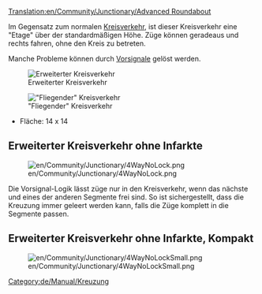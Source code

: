 [[Translation:en/Community/Junctionary/Advanced Roundabout]]
{{en/Translation|origin=en/Community/Junctionary/Advanced Roundabout|from=en|to=de|Percentage=99}}


{{de/Community/Junctionary/Kreuzungsmenü}}
Im Gegensatz zum normalen [[de/Community/Junctionary/Kreisverkehr|Kreisverkehr]], ist dieser Kreisverkehr eine "Etage" über der standardmäßigen Höhe. Züge können geradeaus und rechts fahren, ohne den Kreis zu betreten.

Manche Probleme können durch [[de/Manual/Signale#vorsignale|Vorsignale]] gelöst werden.

[[File:en/Community/Junctionary/Advanced roundabout.png|center|frame|Erweiterter Kreisverkehr]]

{{de/Community/Junctionary/Kreuzungskriterien|Teuer (gestuft)|2|1|0|3|1|0|1|0|1|1|2||Ausgefallene Züge blockieren entweder das eine Gleis oder alle Abbiegungen nach links.|
*Kann viele Züge von Nord-Ost oder Süd-West handhaben.
*Strecke teilt sich und nur Abbieger nach links müssen den Kreisverkehr selbst benutzen.
'''Tipps'''
*Um Züge, die links abbiegen, die volle Geschwindigkeit fahren zu lassen, könnte man den Kreis vergrößern, aber dies verbraucht viel Platz.
*Wenn man innen einen Kreis in die andere Richtung baust (natürlich Signale anpassen), ist die Effizienz höher, da Züge nur noch in die richtige Richtung fahren müssen anstatt den ganzen Kreisverkehr zu durchfahren, wie oben.
*Fläche: 16 x 16
}}

[[File:en/Community/Junctionary/Flying roundabout.png|center|frame|"Fliegender" Kreisverkehr]]

*Fläche: 14 x 14

== Erweiterter Kreisverkehr ohne Infarkte ==

[[File:en/Community/Junctionary/4WayNoLock.png]]

{{de/Community/Junctionary/Kreuzungskriterien|Mittel|2|1|1|2|1|0|1|0|0|1|2||Ausgefallene Züge blockieren nur eine Richtung. (Schlimmster Fall: Innerer Kreis, zwischen zwei Segmenten, blockiert 3 links abbiegende Wege)|
Pro:
* Hohe Kapazität
* Steigungen nur für Linksabbieger und eine Gerade (insgesamt 1 rauf und 1 runter)
* Hält Linksabbieger, bis andere Gleise frei sind (einfahrend und ausfahrend!)

Contra:
* Längste durchfahrt-"Signal distance": 4/5
* Längste Linksabbieger-"Signal distance": 7


* Fläche: 26 x 26
}}
Die Vorsignal-Logik lässt züge nur in den Kreisverkehr, wenn das nächste und eines der anderen Segmente frei sind. So ist sichergestellt, dass die Kreuzung immer geleert werden kann, falls die Züge komplett in die Segmente passen.


== Erweiterter Kreisverkehr ohne Infarkte, Kompakt ==

[[File:en/Community/Junctionary/4WayNoLockSmall.png]]

{{de/Community/Junctionary/Kreuzungskriterien|Mittel|3|1|1|2|1|0|1|0|0|1|2||Ausgefallene Züge blockieren nur eine Richtung. (Schlimmster Fall: Innerer Kreis, zwischen zwei Segmenten, blockiert alle links abbiegenden Wege)|
Pro:
* Hohe Kapazität
* Steigungen nur für Linksabbieger und eine Gerade (insgesamt 1 rauf und 1 runter)

Contra:
* Längste durchfahrt-"Signal distance": 4/5
* Längste Linksabbieger-"Signal distance": 7


* Fläche: 18 x 18
}}


[[Category:de/Manual/Kreuzung]]